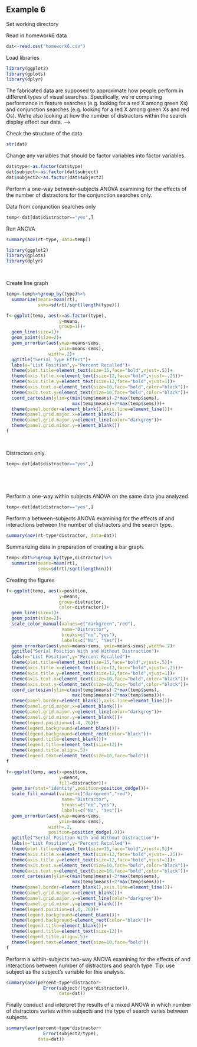 ## Example 6

Set working directory


Read in homework6 data

```r
dat<-read.csv("homework6.csv")
```
Load libraries

```r
library(ggplot2)
library(gplots)
library(dplyr)
```


The fabricated data are supposed to approximate how people perform
in different types of visual searches. Specifically, we're 
comparing performance in feature searches (e.g. looking for a red
X among green Xs) and conjunction searches (e.g. looking for a red
X among green Xs and red Os). We're also looking at how the number
of distractors within the search display effect our data.
-->
 
 Check the structure of the data

```r
str(dat)
```

Change any variables that should be factor variables into factor variables.
```r
dat$type<-as.factor(dat$type)
dat$subject<-as.factor(dat$subject)
dat$subject2<-as.factor(dat$subject2)
```

Perform a one-way between-subjects ANOVA examining for the effects of the number of distractors for the conjunction searches only.

 Data from conjunction searches only
 
```r
temp<-dat[dat$distractor=="yes",]
```

Run ANOVA
```r
summary(aov(rt~type, data=temp))
```


```r
library(ggplot2)
library(gplots)
library(dplyr)

                
```


Create line graph

```r
temp<-temp%>%group_by(type)%>%
  summarize(means=mean(rt),
            sems=sd(rt)/sqrt(length(type)))

f<-ggplot(temp, aes(x=as.factor(type),
                    y=means,
                    group=1))+
  geom_line(size=1)+
  geom_point(size=2)+
  geom_errorbar(aes(ymax=means+sems,
                    ymin=means-sems),
                width=.2)+
  ggtitle("Serial Type Effect")+
  labs(x="List Position",y="Percent Recalled")+
  theme(plot.title=element_text(size=15,face="bold",vjust=.5))+
  theme(axis.title.x=element_text(size=12,face="bold",vjust=-.25))+
  theme(axis.title.y=element_text(size=12,face="bold",vjust=1))+
  theme(axis.text.x=element_text(size=10,face="bold",color="black"))+
  theme(axis.text.y=element_text(size=10,face="bold",color="black"))+
  coord_cartesian(ylim=c(min(temp$means)-2*max(temp$sems),
                         max(temp$means)+2*max(temp$sems)))+
  theme(panel.border=element_blank(),axis.line=element_line())+
  theme(panel.grid.major.x=element_blank())+
  theme(panel.grid.major.y=element_line(color="darkgrey"))+
  theme(panel.grid.minor.y=element_blank())
f

                
```

<!--
Perform a one-way between-subjects ANOVA examining for effects of 
the the number of distractors for the conjunction searches only.
Also create a line graph to help you interpret the results of your
analysis.
-->
Distractors only.

```r


temp<-dat[dat$distractor=="yes",]
 


                
```



Perform a one-way within subjects ANOVA on the same data you analyzed


```r
temp<-dat[dat$distractor=="yes",]
```

Perform a between-subjects ANOVA examining for the effects of and interactions between the number of distractors and the search type.

```r
summary(aov(rt~type*distractor, data=dat))
```


Summarizing data in preparation of creating a bar graph.

```r
temp<-dat%>%group_by(type,distractor)%>%
  summarize(means=mean(rt),
            sems=sd(rt)/sqrt(length(n)))
```
Creating the figures

```r
f<-ggplot(temp, aes(x=position,
                    y=means,
                    group=distractor,
                    color=distractor))+
  geom_line(size=1)+
  geom_point(size=2)+
  scale_color_manual(values=c("darkgreen","red"),
                     name="Distractor",
                     breaks=c("no","yes"),
                     labels=c("No", "Yes"))+
  geom_errorbar(aes(ymax=means+sems, ymin=means-sems),width=.2)+
  ggtitle("Serial Position With and Without Distraction")+
  labs(x="List Position",y="Percent Recalled")+
  theme(plot.title=element_text(size=15,face="bold",vjust=.5))+
  theme(axis.title.x=element_text(size=12,face="bold",vjust=-.25))+
  theme(axis.title.y=element_text(size=12,face="bold",vjust=1))+
  theme(axis.text.x=element_text(size=10,face="bold",color="black"))+
  theme(axis.text.y=element_text(size=10,face="bold",color="black"))+
  coord_cartesian(ylim=c(min(temp$means)-2*max(temp$sems),
                         max(temp$means)+2*max(temp$sems)))+
  theme(panel.border=element_blank(),axis.line=element_line())+
  theme(panel.grid.major.x=element_blank())+
  theme(panel.grid.major.y=element_line(color="darkgrey"))+
  theme(panel.grid.minor.y=element_blank())+
  theme(legend.position=c(.4,.76))+
  theme(legend.background=element_blank())+
  theme(legend.background=element_rect(color="black"))+
  theme(legend.title=element_blank())+
  theme(legend.title=element_text(size=12))+
  theme(legend.title.align=.5)+
  theme(legend.text=element_text(size=10,face="bold"))
f

f<-ggplot(temp, aes(x=position,
                    y=means,
                    fill=distractor))+
  geom_bar(stat="identity",position=position_dodge())+
  scale_fill_manual(values=c("darkgreen","red"),
                     name="Distractor",
                     breaks=c("no","yes"),
                     labels=c("No", "Yes"))+
  geom_errorbar(aes(ymax=means+sems,
                    ymin=means-sems),
                width=.2,
                position=position_dodge(.9))+
  ggtitle("Serial Position With and Without Distraction")+
  labs(x="List Position",y="Percent Recalled")+
  theme(plot.title=element_text(size=15,face="bold",vjust=.5))+
  theme(axis.title.x=element_text(size=12,face="bold",vjust=-.25))+
  theme(axis.title.y=element_text(size=12,face="bold",vjust=1))+
  theme(axis.text.x=element_text(size=10,face="bold",color="black"))+
  theme(axis.text.y=element_text(size=10,face="bold",color="black"))+
  coord_cartesian(ylim=c(min(temp$means)-2*max(temp$sems),
                         max(temp$means)+2*max(temp$sems)))+
  theme(panel.border=element_blank(),axis.line=element_line())+
  theme(panel.grid.major.x=element_blank())+
  theme(panel.grid.major.y=element_line(color="darkgrey"))+
  theme(panel.grid.minor.y=element_blank())+
  theme(legend.position=c(.4,.76))+
  theme(legend.background=element_blank())+
  theme(legend.background=element_rect(color="black"))+
  theme(legend.title=element_blank())+
  theme(legend.title=element_text(size=12))+
  theme(legend.title.align=.5)+
  theme(legend.text=element_text(size=10,face="bold"))
f
```


Perform a within-subjects two-way ANOVA examining for the effects
of and interactions between number of distractors and search type.
Tip: use subject as the subject's variable for this analysis.


```r
summary(aov(percent~type*distractor+
              Error(subject/(type*distractor)),
                    data=dat))
```

Finally conduct and interpret the results of a mixed ANOVA in which
number of distractors varies within subjects and the type of search
varies between subjects. 

```r
summary(aov(percent~type*distractor+
              Error(subject2/type),
            data=dat))
```
